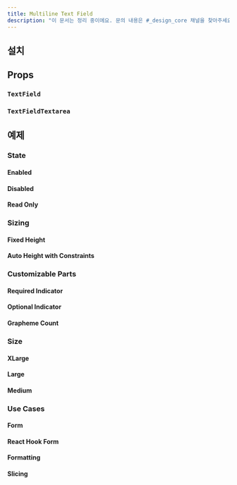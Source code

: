 ```yaml
---
title: Multiline Text Field
description: "이 문서는 정리 중이에요. 문의 내용은 #_design_core 채널을 찾아주세요."
---
```


<ComponentExample name="multiline-text-field-preview" />

## 설치

<Installation name="text-field" />

## Props

### `TextField`

<ReactTypeTable path="./registry/ui/text-field.tsx" name="TextFieldProps" />

### `TextFieldTextarea`

<ReactTypeTable
  path="./registry/ui/text-field.tsx"
  name="TextFieldTextareaProps"
/>

## 예제

### State

#### Enabled

<ComponentExample name="multiline-text-field-enabled" />

#### Disabled

<ComponentExample name="multiline-text-field-disabled" />

#### Read Only

<ComponentExample name="multiline-text-field-read-only" />

### Sizing

#### Fixed Height

<ComponentExample name="multiline-text-field-fixed-height" />

#### Auto Height with Constraints

<ComponentExample name="multiline-text-field-constraints" />

### Customizable Parts

#### Required Indicator

<ComponentExample name="multiline-text-field-required" />

#### Optional Indicator

<ComponentExample name="multiline-text-field-optional" />

#### Grapheme Count

<ComponentExample name="multiline-text-field-grapheme-count" />

### Size

#### XLarge

<ComponentExample name="multiline-text-field-xlarge" />

#### Large

<ComponentExample name="multiline-text-field-large" />

#### Medium

<ComponentExample name="multiline-text-field-medium" />

### Use Cases

#### Form

<ComponentExample name="multiline-text-field-form" />

#### React Hook Form

<ComponentExample name="multiline-text-field-react-hook-form" />

#### Formatting

<ComponentExample name="multiline-text-field-formatting" />

#### Slicing

<ComponentExample name="multiline-text-field-slicing" />
